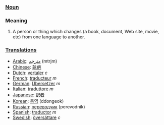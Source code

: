 ===[[Noun]]===

=== Meaning ===

#A person or thing which changes (a book, document, Web site, movie, etc) from one language to another.

===[[Translation]]s===
*[[Arabic]]: [[مترجم]] (mtrjm)
*[[Chinese]]: [[畝疤]]
*[[Dutch]]: [[vertaler]] ''c''
*[[French]]: [[traducteur]] ''m''
*[[German]]: [[Übersetzer]] ''m''
*[[Italian]]: [[traduttore]] ''m''
*[[Japanese]]: [[訳者]]
*[[Korean]]: [[통역]] (ddongeok)
*[[Russian]]: [[переводчик]] (perevodnik)
*[[Spanish]]: [[traductor]] ''m''
*[[Swedish]]: [[översättare]] ''c''